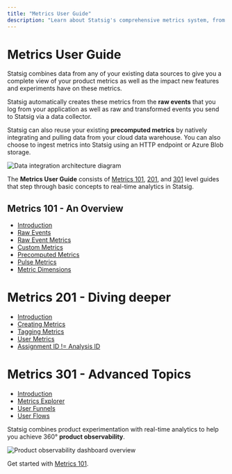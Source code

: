```yaml
---
title: "Metrics User Guide"
description: "Learn about Statsig's comprehensive metrics system, from raw events to precomputed metrics and real-time analytics."
---
```


# Metrics User Guide

Statsig combines data from any of your existing data sources to give you a complete view of your product metrics as well as the impact new features and experiments have on these metrics. 

Statsig automatically creates these metrics from the **raw events** that you log from your application as well as raw and transformed events you send to Statsig via a data collector. 

Statsig can also reuse your existing **precomputed metrics** by natively integrating and pulling data from your cloud data warehouse. You can also choose to ingest metrics into Statsig using an HTTP endpoint or Azure Blob storage.   

<Frame>
  <img src="/images/metrics/data-integration-architecture.png" alt="Data integration architecture diagram" />
</Frame>

The **Metrics User Guide** consists of [Metrics 101](/metrics/101), [201](/metrics/201), and [301](/metrics/301) level guides that step through basic concepts to real-time analytics in Statsig. 

## Metrics 101 - An Overview

- [Introduction](/metrics/101)
- [Raw Events](/metrics/raw-events)
- [Raw Event Metrics](/metrics/raw-event-metrics)
- [Custom Metrics](/metrics/custom-metrics)
- [Precomputed Metrics](/metrics/precomputed-metrics)
- [Pulse Metrics](/metrics/pulse)
- [Metric Dimensions](/metrics/metric-dimensions)

# Metrics 201 - Diving deeper

- [Introduction](/metrics/201)
- [Creating Metrics](/metrics/create)
- [Tagging Metrics](/metrics/create-metric-tags)
- [User Metrics](/metrics/user)
- [Assignment ID != Analysis ID](/metrics/different-id)

# Metrics 301 - Advanced Topics

- [Introduction](/metrics/301)
- [Metrics Explorer](/product-analytics/overview)
- [User Funnels](/metrics/create-user-funnels)
- [User Flows](/metrics/create-user-flows)

Statsig combines product experimentation with real-time analytics to help you achieve 360° **product observability**. 

<Frame>
  <img src="/images/metrics/product-observability-dashboard.png" alt="Product observability dashboard overview" />
</Frame>


Get started with [Metrics 101](/metrics/101).

